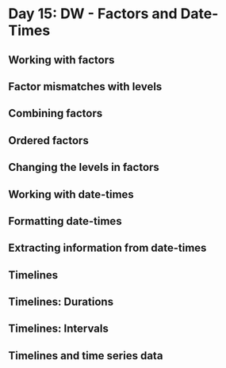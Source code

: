 # Day 15: DW - Factors and Date-Times

## Working with factors

## Factor mismatches with levels

## Combining factors

## Ordered factors

## Changing the levels in factors


## Working with date-times

## Formatting date-times

## Extracting information from date-times

## Timelines

## Timelines: Durations

## Timelines: Intervals

## Timelines and time series data

